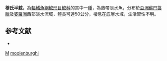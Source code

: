 {{Speciesbox
| taxon = Hemisilurus moolenburghi
| binomial_authority = [[Weber|Weber]] & [[de_Beaufort|de Beaufort]], 1913
| status = NE
| status_system = IUCN3.1
}}

'''穆氏半鯰'''，為[[輻鰭魚綱|輻鰭魚綱]][[鯰形目|鯰形目]][[鯰科|鯰科]]的其中一[[種|種]]，為熱帶淡水魚，分布於[[亞洲|亞洲]][[蘇門答臘|蘇門答臘]]及[[婆羅洲|婆羅洲]]西部淡水流域，體長可達50公分，棲息在底層水域，生活習性不明。

==参考文献==
*{{FishBase_species|genus=Hemisilurus|species=moolenburghi|year=2015|month=7}}

{{Taxonbar}}
[[Category:1913年描述的鱼类|M]]
[[Category:半鯰屬|moolenburghi]]